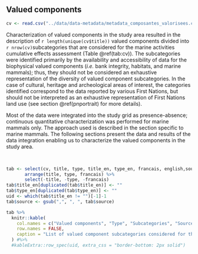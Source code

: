 ## Valued components {#cvportrait}

```r
cv <- read.csv("../data/data-metadata/metadata_composantes_valorisees.csv")
```

Characterization of valued components in the study area resulted in the description of `r length(unique(cv$title))` valued components divided into `r nrow(cv)`subcategories that are considered for the marine activities cumulative effects assessment (Table \@ref(tab:cv)). The subcategories were identified primarily by the availability and accessibility of data for the biophysical valued components (*i.e.* bank integrity, habitats, and marine mammals); thus, they should not be considered an exhaustive representation of the diversity of valued component subcategories. In the case of cultural, heritage and archeological areas of interest, the categories identified correspond to the data reported by various First Nations, but should not be interpreted as an exhaustive representation of First Nations land use (see section \@ref(pnportrait) for more details). 

Most of the data were integrated into the study grid as presence-absence; continuous quantitative characterization was performed for marine mammals only. The approach used is described in the section specific to marine mammals. The following sections present the data and results of the data integration enabling us to characterize the valued components in the study area.

<br/>

```r
tab <- select(cv, title, type, title_en, type_en, francais, english,source) %>%
       arrange(title, type, francais) %>%
       select(-title, -type, -francais)
tab$title_en[duplicated(tab$title_en)] <- ""
tab$type_en[duplicated(tab$type_en)] <- ""
uid <- which(tab$title_en != "")[-1]-1
tab$source <- gsub(",", ", ", tab$source)

tab %>%
  knitr::kable(
    col.names = c("Valued components", "Type", "Subcategories", "Source"),
    row.names = FALSE,
    caption = "List of valued component subcategories considered for the cumulative effects assessment of marine activities in the St. Lawrence and the Saguenay river. See [Appendix 1](#annexe1) for more details on data sources."
  ) #%>%
  #kableExtra::row_spec(uid, extra_css = "border-bottom: 2px solid")
```

<br/>
